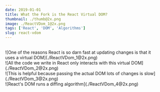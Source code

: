 ```yaml
---
date: 2019-01-01
title: What the Fork is the React Virtual DOM?
thumbnail: ./thumb@2x.png
image: ./ReactVDom_1@2x.png
tags: ['React', 'DOM', 'Algorithms']
slug: react-vdom
---
```


<br />
![One of the reasons React is so darn fast at updating changes  is that it uses a virtual DOM](./ReactVDom_1@2x.png)
<br />
![All the code we write in React only interacts with this virtual DOM](./ReactVDom_2@2x.png)
<br />
![This is helpful because passing the actual DOM lots of changes is slow](./ReactVDom_3@2x.png)
<br />
![React's DOM runs a diffing algorithm](./ReactVDom_4@2x.png)

